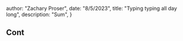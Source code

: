



  author: "Zachary Proser",
  date: "8/5/2023",
  title: "Typing typing all day long",
  description: "Sum", 
 }

  
 ## Cont
  
